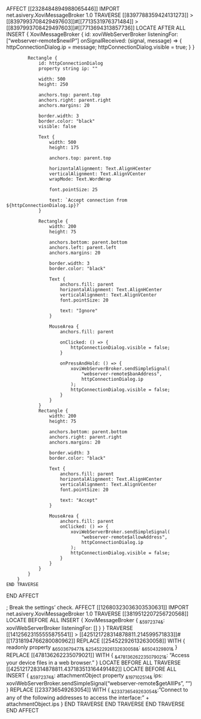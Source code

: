 AFFECT [[2328484894988065446]]
    IMPORT net.asivery.XoviMessageBroker 1.0
    TRAVERSE [[8397788359424131273]] > [[8397993708429497603]]#[[7713531976371484]] > [[8397993708429497603]]#[[7713694313857736]]
        LOCATE AFTER ALL
        INSERT {
            XoviMessageBroker {
                id: xoviWebServerBroker
                listeningFor: ["webserver-remote$newIP"]
                onSignalReceived: (signal, message) => {
                    httpConnectionDialog.ip = message;
                    httpConnectionDialog.visible = true;
                }
            }

            Rectangle {
                id: httpConnectionDialog
                property string ip: ""

                width: 500
                height: 250

                anchors.top: parent.top
                anchors.right: parent.right
                anchors.margins: 20

                border.width: 3
                border.color: "black"
                visible: false

                Text {
                    width: 500
                    height: 175

                    anchors.top: parent.top

                    horizontalAlignment: Text.AlignHCenter
                    verticalAlignment: Text.AlignVCenter
                    wrapMode: Text.WordWrap

                    font.pointSize: 25

                    text: `Accept connection from ${httpConnectionDialog.ip}?`
                }

                Rectangle {
                    width: 200
                    height: 75

                    anchors.bottom: parent.bottom
                    anchors.left: parent.left
                    anchors.margins: 20

                    border.width: 3
                    border.color: "black"

                    Text {
                        anchors.fill: parent
                        horizontalAlignment: Text.AlignHCenter
                        verticalAlignment: Text.AlignVCenter
                        font.pointSize: 20

                        text: "Ignore"
                    }

                    MouseArea {
                        anchors.fill: parent

                        onClicked: () => {
                            httpConnectionDialog.visible = false;
                        }

                        onPressAndHold: () => {
                            xoviWebServerBroker.sendSimpleSignal(
                                "webserver-remote$banAddress",
                                httpConnectionDialog.ip
                            );
                            httpConnectionDialog.visible = false;
                        }
                    }
                }
                Rectangle {
                    width: 200
                    height: 75

                    anchors.bottom: parent.bottom
                    anchors.right: parent.right
                    anchors.margins: 20

                    border.width: 3
                    border.color: "black"

                    Text {
                        anchors.fill: parent
                        horizontalAlignment: Text.AlignHCenter
                        verticalAlignment: Text.AlignVCenter
                        font.pointSize: 20

                        text: "Accept"
                    }

                    MouseArea {
                        anchors.fill: parent
                        onClicked: () => {
                            xoviWebServerBroker.sendSimpleSignal(
                                "webserver-remote$allowAddress",
                                httpConnectionDialog.ip
                            );
                            httpConnectionDialog.visible = false;
                        }
                    }
                }
            }
        }
    END TRAVERSE
END AFFECT

; Break the settings' check.
AFFECT [[12680323036303530631]]
    IMPORT net.asivery.XoviMessageBroker 1.0
    TRAVERSE [[3819512207256720568]]
        LOCATE BEFORE ALL
        INSERT {
            XoviMessageBroker {
                ~&5972374&~: xoviWebServerBroker
                listeningFor: []
            }
        }
        TRAVERSE [[14125623155555875541]] > [[425121728314878811.214599571833]]#[[17318194766280080962]]
            REPLACE [[254522926132630058]] WITH { readonly property ~&6503679477&~ ~&254522926132630058&~: ~&6504329801&~ }
            REPLACE [[478136262235079021]] WITH { ~&478136262235079021&~: "Access your device files in a web browser." }
            LOCATE BEFORE ALL
            TRAVERSE [[425121728314878811.437183513164491482]]
                LOCATE BEFORE ALL INSERT {
                    ~&5972374&~: attachmentObject
                    property ~&197102514&~ ips: xoviWebServerBroker.sendSimpleSignal("webserver-remote$getAllIPs", "")
                }
                REPLACE [[233736549263054]] WITH {
                    ~&233736549263054&~: "Connect to any of the following addresses to access the interface:\n" + attachmentObject.ips
                }
            END TRAVERSE
        END TRAVERSE
    END TRAVERSE
END AFFECT
